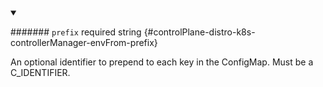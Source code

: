 
<details className="config-field" data-expandable="false" open>
<summary>

####### `prefix` <span className="config-field-required" data-required="false">required</span> <span className="config-field-type">string</span> <span className="config-field-default"></span> <span className="config-field-enum"></span> {#controlPlane-distro-k8s-controllerManager-envFrom-prefix}

An optional identifier to prepend to each key in the ConfigMap. Must be a C_IDENTIFIER.

</summary>



</details>
